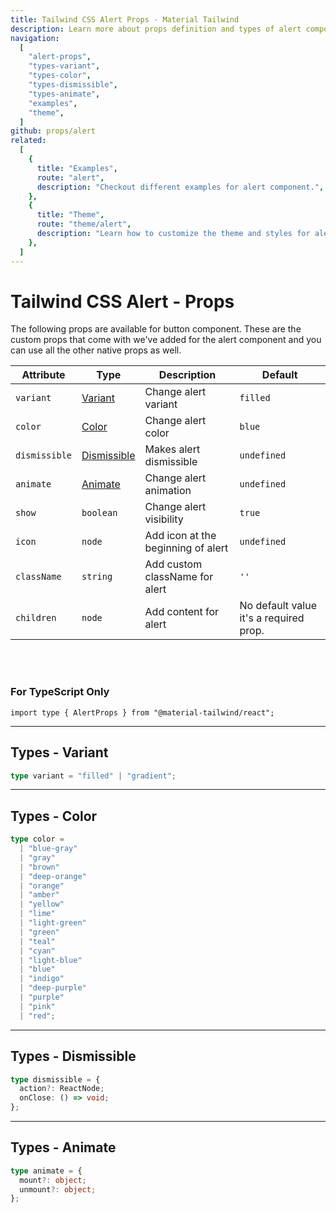 ```yaml
---
title: Tailwind CSS Alert Props - Material Tailwind
description: Learn more about props definition and types of alert component.
navigation:
  [
    "alert-props",
    "types-variant",
    "types-color",
    "types-dismissible",
    "types-animate",
    "examples",
    "theme",
  ]
github: props/alert
related:
  [
    {
      title: "Examples",
      route: "alert",
      description: "Checkout different examples for alert component.",
    },
    {
      title: "Theme",
      route: "theme/alert",
      description: "Learn how to customize the theme and styles for alert component.",
    },
  ]
---
```


# Tailwind CSS Alert - Props

<span id="alert-props" className="scroll-mt-48" />
The following props are available for button component. These are the custom props
that come with we've added for the alert component and you can use all the other
native props as well.

| Attribute     | Type                              | Description                        | Default                                |
| ------------- | --------------------------------- | ---------------------------------- | -------------------------------------- |
| `variant`     | [Variant](#types-variant)         | Change alert variant               | <Code>filled</Code>                    |
| `color`       | [Color](#types-color)             | Change alert color                 | <Code>blue</Code>                      |
| `dismissible` | [Dismissible](#types-dismissible) | Makes alert dismissible            | <Code>undefined</Code>                 |
| `animate`     | [Animate](#types-animate)         | Change alert animation             | <Code>undefined</Code>                 |
| `show`        | <Code>boolean</Code>              | Change alert visibility            | <Code>true</Code>                      |
| `icon`        | <Code>node</Code>                 | Add icon at the beginning of alert | <Code>undefined</Code>                 |
| `className`   | <Code>string</Code>               | Add custom className for alert     | `''`                                   |
| `children`    | <Code>node</Code>                 | Add content for alert              | No default value it's a required prop. |

<br />
<br />

### For TypeScript Only

```tsx
import type { AlertProps } from "@material-tailwind/react";
```

---

## Types - Variant

<span id="types-variant" className="scroll-mt-48" />

```ts
type variant = "filled" | "gradient";
```

---

## Types - Color

<span id="types-color" className="scroll-mt-48" />

```ts
type color =
  | "blue-gray"
  | "gray"
  | "brown"
  | "deep-orange"
  | "orange"
  | "amber"
  | "yellow"
  | "lime"
  | "light-green"
  | "green"
  | "teal"
  | "cyan"
  | "light-blue"
  | "blue"
  | "indigo"
  | "deep-purple"
  | "purple"
  | "pink"
  | "red";
```

---

## Types - Dismissible

<span id="types-dismissible" className="scroll-mt-48" />

```ts
type dismissible = {
  action?: ReactNode;
  onClose: () => void;
};
```

---

## Types - Animate

<span id="types-animate" className="scroll-mt-48" />

```ts
type animate = {
  mount?: object;
  unmount?: object;
};
```

<span id="examples" className="scroll-mt-48" />
<span id="theme" className="scroll-mt-48" />
